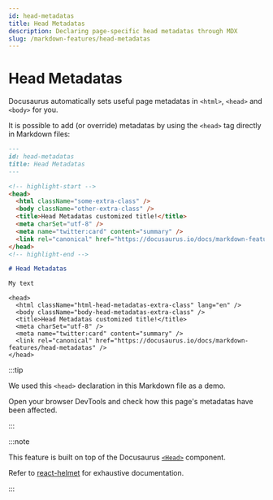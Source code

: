```yaml
---
id: head-metadatas
title: Head Metadatas
description: Declaring page-specific head metadatas through MDX
slug: /markdown-features/head-metadatas
---
```


# Head Metadatas

Docusaurus automatically sets useful page metadatas in `<html>`, `<head>` and `<body>` for you.

It is possible to add (or override) metadatas by using the `<head>` tag directly in Markdown files:

```md title="markdown-features-head-metadatas.mdx"
---
id: head-metadatas
title: Head Metadatas
---

<!-- highlight-start -->
<head>
  <html className="some-extra-class" />
  <body className="other-extra-class" />
  <title>Head Metadatas customized title!</title>
  <meta charSet="utf-8" />
  <meta name="twitter:card" content="summary" />
  <link rel="canonical" href="https://docusaurus.io/docs/markdown-features/head-metadatas" />
</head>
<!-- highlight-end -->

# Head Metadatas

My text
```

```mdx-code-block
<head>
  <html className="html-head-metadatas-extra-class" lang="en" />
  <body className="body-head-metadatas-extra-class" />
  <title>Head Metadatas customized title!</title>
  <meta charSet="utf-8" />
  <meta name="twitter:card" content="summary" />
  <link rel="canonical" href="https://docusaurus.io/docs/markdown-features/head-metadatas" />
</head>
```

:::tip

We used this `<head>` declaration in this Markdown file as a demo.

Open your browser DevTools and check how this page's metadatas have been affected.

:::

:::note

This feature is built on top of the Docusaurus [`<Head>`](./../../docusaurus-core.md#head) component.

Refer to [react-helmet](https://github.com/nfl/react-helmet) for exhaustive documentation.

:::
